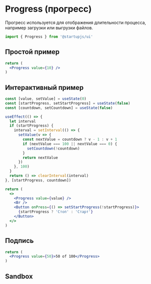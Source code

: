 
# Progress (прогресс)

Прогресс используется для отображения длительности процесса, например загрузки или выгрузки файлов.

```jsx
import { Progress } from '@startupjs/ui'
```

## Простой пример

```jsx example
return (
  <Progress value={10} />
)
```

## Интерактивный пример

```jsx example
const [value, setValue] = useState(0)
const [startProgress, setStartProgress] = useState(false)
const [countdown, setCountdown] = useState(false)

useEffect(() => {
  let interval
  if (startProgress) {
    interval = setInterval(() => {
      setValue(v => {
        const nextValue = countdown ? v - 1 : v + 1
        if (nextValue === 100 || nextValue === 0) {
          setCountdown(!countdown)
        }
        return nextValue
      })
    }, 100)
  }
  return () => clearInterval(interval)
}, [startProgress, countdown])

return (
  <>
    <Progress value={value} />
    <Br />
    <Button onPress={() => setStartProgress(!startProgress)}>
      {startProgress ? 'Стоп' : 'Старт'}
    </Button>
  </>
)
```

## Подпись

```jsx example
return (
  <Progress value={50}>50 of 100</Progress>
)
```

## Sandbox

<Sandbox Component={Progress} />
